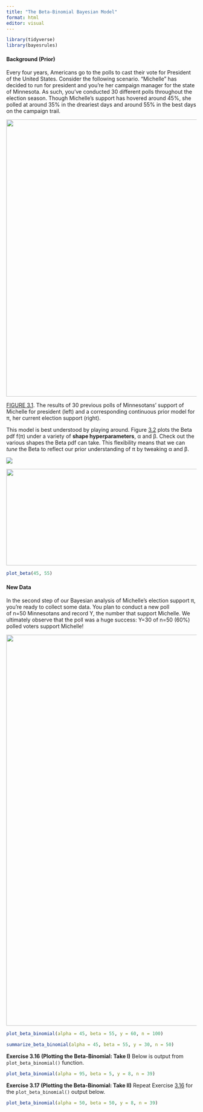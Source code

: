 ```yaml
---
title: "The Beta-Binomial Bayesian Model"
format: html
editor: visual
---
```


```r
library(tidyverse)
library(bayesrules)
```

#### 

#### Background (Prior)

Every four years, Americans go to the polls to cast their vote for President of the United States. Consider the following scenario. “Michelle” has decided to run for president and you’re her campaign manager for the state of Minnesota. As such, you’ve conducted 30 different polls throughout the election season. Though Michelle’s support has hovered around 45%, she polled at around 35% in the dreariest days and around 55% in the best days on the campaign trail.

![](images/prior-election-ch3-1.png){width="732"}

[FIGURE 3.1](https://www.bayesrulesbook.com/chapter-3#ch3-prior:~:text=3.1%20(left)). The results of 30 previous polls of Minnesotans’ support of Michelle for president (left) and a corresponding continuous prior model for π, her current election support (right).

This model is best understood by playing around. Figure [3.2](https://www.bayesrulesbook.com/chapter-3#fig:beta-tuning) plots the Beta pdf f(π) under a variety of **shape hyperparameters**, α and β. Check out the various shapes the Beta pdf can take. This flexibility means that we can *tune* the Beta to reflect our prior understanding of π by tweaking α and β.

![](images/beta-tuning-1.png)

![](images/beta_param_quiz.png){width="771" height="255"}

```r
plot_beta(45, 55)
```

#### New Data

In the second step of our Bayesian analysis of Michelle’s election support π, you’re ready to collect some data. You plan to conduct a new poll of n=50 Minnesotans and record Y, the number that support Michelle. We ultimately observe that the poll was a huge success: Y=30 of n=50 (60%) polled voters support Michelle!

![](images/posterior_model_quiz.png){width="1033"}

```r
plot_beta_binomial(alpha = 45, beta = 55, y = 60, n = 100)
```

```r
summarize_beta_binomial(alpha = 45, beta = 55, y = 30, n = 50)
```

**Exercise 3.16 (Plotting the Beta-Binomial: Take I)** Below is output from `plot_beta_binomial()` function.

```r
plot_beta_binomial(alpha = 95, beta = 5, y = 8, n = 39)
```

**Exercise 3.17 (Plotting the Beta-Binomial: Take II)** Repeat Exercise [3.16](https://www.bayesrulesbook.com/chapter-3#exr:ch3-bbplot) for the `plot_beta_binomial()` output below.

```r
plot_beta_binomial(alpha = 50, beta = 50, y = 8, n = 39)
```

